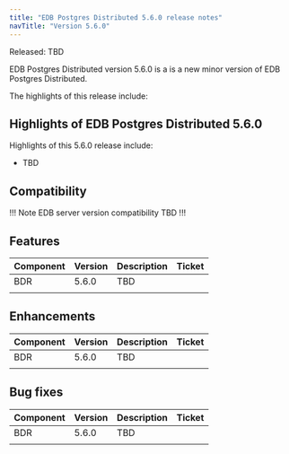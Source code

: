 ```yaml
---
title: "EDB Postgres Distributed 5.6.0 release notes"
navTitle: "Version 5.6.0"
---
```


Released: TBD

EDB Postgres Distributed version 5.6.0 is a is a new minor version of EDB Postgres Distributed.

The highlights of this release include:

## Highlights of EDB Postgres Distributed 5.6.0

Highlights of this 5.6.0 release include:

* TBD

## Compatibility

!!! Note EDB server version compatibility
TBD
!!!

## Features

| Component | Version | Description | Ticket |
|-----------|---------|-------------|--------|
| BDR       | 5.6.0   | TBD         |        |
|           |         |             |



## Enhancements

| Component | Version | Description | Ticket |
|-----------|---------|-------------|--------|
| BDR       | 5.6.0   | TBD         |        |
|           |         |             |


## Bug fixes

| Component | Version | Description | Ticket |
|-----------|---------|-------------|--------|
| BDR       | 5.6.0   | TBD         |        |
|           |         |             |        |